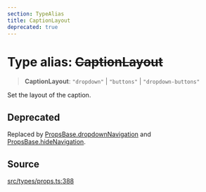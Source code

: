 ```yaml
---
section: TypeAlias
title: CaptionLayout
deprecated: true
---
```


# Type alias: ~~CaptionLayout~~

> **CaptionLayout**: `"dropdown"` \| `"buttons"` \| `"dropdown-buttons"`

Set the layout of the caption.

## Deprecated

Replaced by [PropsBase.dropdownNavigation](/docs/api/next/interfaces/PropsBase.mdx) and
  [PropsBase.hideNavigation](/docs/api/next/interfaces/PropsBase.mdx).

## Source

[src/types/props.ts:388](https://github.com/gpbl/react-day-picker/blob/45cca307e/src/types/props.ts#L388)
